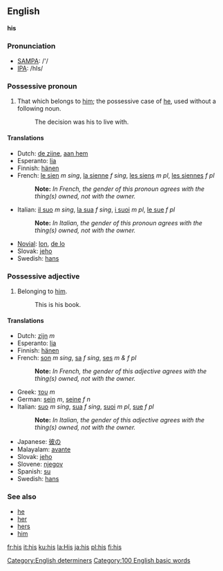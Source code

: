 ==English==

{{rank|that|was|he|10|his|with|is|it}}

'''his'''

===Pronunciation===
*[[w:SAMPA|SAMPA]]: /'/
*[[w:IPA|IPA]]: /hIs/

===Possessive pronoun===
#That which belongs to [[him]]; the possessive case of [[he]], used without a following noun.
#:The decision was his to live with.

====Translations====
*Dutch: [[de zijne]], [[aan hem]]
*Esperanto: [[lia]]
*Finnish: [[hänen]]
*French: [[le sien]] ''m sing'', [[la sienne]] ''f sing'', [[les siens]] ''m pl'', [[les siennes]] ''f pl''
*:'''Note:''' ''In French, the gender of this pronoun agrees with the thing(s) owned, not with the owner.''
*Italian: [[il suo]] ''m sing'', [[la sua]] ''f sing'', [[i suoi]] ''m pl'', [[le sue]] ''f pl''
*:'''Note:''' ''In Italian, the gender of this pronoun agrees with the thing(s) owned, not with the owner.''
*[[Novial]]: [[lon]], [[de lo]]
*Slovak: [[jeho#Slovak|jeho]]
*Swedish: [[hans]]

===Possessive adjective===

#Belonging to [[him]].
#:This is his book.

====Translations====
*Dutch: [[zijn]] ''m''
*Esperanto: [[lia]]
*Finnish: [[hänen]]
*French: [[son]] ''m sing'', [[sa]] ''f sing'', [[ses]] ''m & f pl''
*:'''Note:''' ''In French, the gender of this adjective agrees with the thing(s) owned, not with the owner.''
*Greek: [[του]] ''m''
*German: [[sein]] ''m'', [[seine]] ''f'' [[ ]] ''n''
*Italian: [[suo]] ''m sing'', [[sua]] ''f sing'', [[suoi]] ''m pl'', [[sue]] ''f pl''
*:'''Note:''' ''In Italian, the gender of this adjective agrees with the thing(s) owned, not with the owner.''
*Japanese: [[彼の]]
*Malayalam: [[avante]]
*Slovak: [[jeho#Slovak|jeho]]
*Slovene: [[njegov]]
*Spanish: [[su]]
*Swedish: [[hans]]

===See also===
*[[he]]
*[[her]]
*[[hers]]
*[[him]]


[[Category:English determiners]]

[[Category:100 English basic words]]
[[fr:his]]
[[it:his]]
[[ku:his]]
[[la:His]]
[[ja:his]]
[[pl:his]]
[[fi:his]]